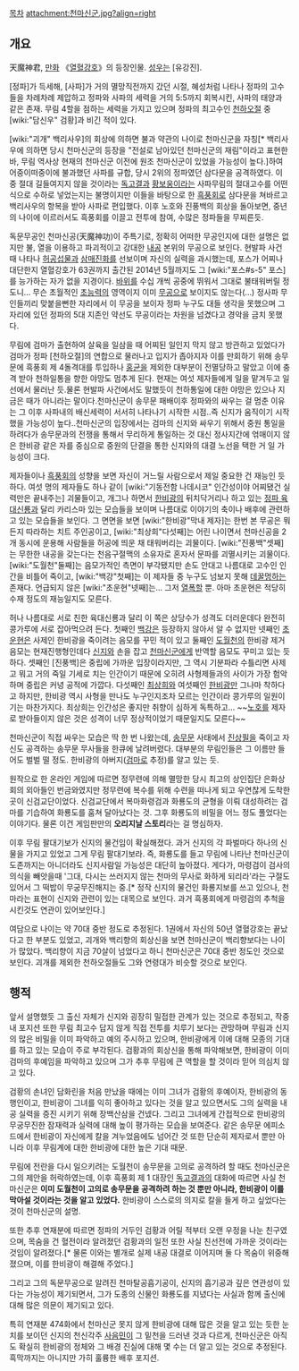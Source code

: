 [[목차]]
attachment:천마신군.jpg?align=right
== 개요 == 
天魔神君, [[만화]] 《[[열혈강호]]》의 등장인물. [[성우]]는 [유강진].

[정파]가 득세해, [사파]가 거의 멸망직전까지 갔던 시절, 혜성처럼 나타나 정파의 고수들을 차례차례 제압하고 정파와 사파의 세력을 거의 5:5까지 회복시킨, 사파의 태양과 같은 존재. 무림 4할을 점하는 세력을 가지고 있으며 정파의 최고수인 [[천하오절]] 중 [wiki:"담신우" 검황]과 비긴 적이 있다.

[wiki:"괴개" 백리사우]의 회상에 의하면 불과 약관의 나이로 천마신군을 자칭[* 백리사우에 의하면 당시 천마신군의 등장을 "전설로 남아있던 천마신군의 재림"이라고 표현한 바, 무림 역사상 현재의 천마신군 이전에 원조 천마신군이 있었을 가능성이 높다.]하여 어중이떠중이에 불과했던 사파를 규합, 당시 2위의 정파였던 삼다문을 공격하였다. 이 중 절대 길들여지지 않을 것이라는 [[독고결]]과 [[황보웅]]이라는 사파무림의 절대고수를 어떤 식으로 수하로 넣었는지는 불명이지만 이들을 바탕으로 한 [[흑풍회]]로 삼다문을 쳐바르고 백리사우의 항복을 받아 사파로 편입했다. 이후 노호와 진풍백의 회상을 돌아보면, 중년의 나이에 이르러서도 흑풍회를 이끌고 전투에 참여, 수많은 정파들을 무찌른듯. 

독문무공인 천마신공(天魔神功)이 주특기로, 정확히 어떠한 무공인지에 대한 설명은 없지만 불, 열을 이용하고 파괴적이고 강대한 [[내공]] 본위의 무공으로 보인다. 현발파 사건 때 나타나 [[허공섭물]]과 [[삼매진화]]를 선보이며 자신의 실력을 과시했는데, 포스가 어찌나 대단한지 열혈강호가 63권까지 출간된 2014년 5월까지도 그 [wiki:"포스#s-5" 포스]를 능가하는 자가 없을 지경이다. [[바위]]를 수십 개씩 공중에 뛰워서 그대로 불태워버릴 정도니… 무슨 초월적인 [[초능력]]의 영역이지 이미 [[무공]]으로 보이지도 않는다(…) 정사파 무인들끼리 맞붙을뻔한 자리에서 이 무공을 보이자 정파 누구도 대들 생각을 못했으며 그 자리에 있던 정파의 5대 지존인 약선도 무공이라는 차원을 넘겼다고 경악을 금치 못했다.

무림에 검마가 출현하여 살육을 일삼을 때 어찌된 일인지 막지 않고 방관하고 있었다가 검마가 정파 [천하오절]의 연합으로 물러나고 입지가 좁아지자 이를 만회하기 위해 송무문에 흑풍회  제 4돌격대를 투입하나 [[홍균]]을 제외한 대부분이 전멸당하고 말았고 이에 충격 받아 천하일통을 향한 야망도 멈추게 된다. 현재는 여섯 제자들에게 일을 맡겨두고 일선에서 물러난 듯.물론 현발파 사건에서도 말했듯이 천하통일에 대한 야망은 있으나 지금은 때가 아니라는 말이다.천마신군이 송무문 패배이후 정파와의 싸우는 걸 멈춘 이유는 그 이후 사파내의 배신세력이 서서히 나타나기 시작한 시점..즉 신지가 움직이기 시작했을 가능성이 높다..천마신군의 입장에서는 검마의 신지와 싸우기 위해서 중원 통일을 하려다가 송무문과의 전쟁을 통해서 무리하게 통일하는 것 대신 정사지간에 얶매이지 않은 한비광 같은 자를 중심으로 중원의 단결을 통한 신지와의 대결 노선을 택한 거 일 가능성이 크다.

제자들이나 [[흑풍회]]의 성향을 보면 자신이 거느릴 사람으로서 제일 중요한 건 재능인 듯하다. 여섯 명의 제자들도 하나 같이 [wiki:"기동전함 나데시코" 인간성이야 어찌됐건 실력만은 끝내주는] 괴물들이고, 개그나 하면서 [[한비광]]의 뒤치닥거리나 하고 있는 [[정파 육대신룡]]과 달리 카리스마 있는 모습들을 보이며 나름대로 이야기의 축이나 배후에 관련하고 있는 모습들을 보인다. 그 면면을 보면 [wiki:"한비광"막내 제자]는 한번 본 무공은 뭐든지 따라하는 치트 주인공이고, [wiki:"최상희"다섯째]는 어린 나이면서 천마신공을 2개 동시에 운용해 사람들을 허공에 띄운 채 태워버리는 괴물이다. [wiki:"진풍백"셋째]는 무한한 내공을 갖는다는 천음구절맥의 소유자로 혼자서 문파를 괴멸시키는 괴물이다. [wiki:"도월천"둘째]는 음모가적인 측면이 부각됐지만 손도 안대고 나름대로 고수인 인간을 비틀어 죽이고, [wiki:"백강"첫째]는 이 제자들 중 누구도 넘보지 못해 [[데꿀멍]]하는 존재다. 언급되지 않은 [wiki:"초운현"넷째]는… 그저 [[열폭]]할 뿐. 아마 초운현은 적당히 수재 정도의 재능일지도 모른다.

허나 나름대로 서로 친한 육대신룡과 달리 이 쪽은 상당수가 성격도 더러운데다 완전히 콩가루에 서로 잡아먹으려 든다. 첫째인 [[백강]]은 등장하지 않아서 알 수 없지만 넷째인 [[초운현]]은 사제인 한비광을 죽이려는 음모를 꾸민 적이 있고 둘째인 [[도월천]]의 한비광 제거 음모는 현재진행형인데다 [[신지]]와 손을 잡고 [[천마신군]]에게 반역할 음모도 꾸미고 있는 듯하다. 셋째인 [진풍백]은 중립에 가까운 입장이라지만, 그 역시 기분파라 수틀리면 사제고 뭐고 거의 죽일 기세로 치는 인간이기 때문에 오히려 사형제들과의 사이가 가장 험악하며 중립은 커녕 공적에 가깝다. 다섯째인 [[최상희]]와 여섯째인 [[한비광]]만 그나마 착하다고 하지만, 한비광 역시 사형을 만나도 누구인지조차 모르는 인간이라 콩가루의 일원이기는 마찬가지다. 최상희는 인간성은 좋지만 취향이 심하게 독특하고... ~~[[노호]]를 제자로 받아들이지 않은 것은 성격이 너무 정상적이었기 때문일지도 모른다~~

천마신군이 직접 싸우는 모습은 딱 한 번 나왔는데, [[송무문]] 사태에서 [[진상필]]을 죽이고 자신도 공격하는 송무문 무사들을 한큐에 날려버렸다. 대부분의 무림인들은 그 이름만 들어도 벌벌 떨 정도. 한비광의 아버지([[검마]]로 추정)를 알고 있는 듯.

원작으로 한 온라인 게임에 따르면 정무련에 의해 멸망한 당시 최고의 상인집단 은화상회의 외아들인 번금와였지만 정무련에 복수를 위해 수련을 떠나게 되고 우연찮게 도착한 곳이 신검교단이었다. 신검교단에서 복마화령검과 화룡도의 균형을 이뤄 대성하려는 검마를 기습하여 화룡도를 훔쳐 달아났다는 것. 그후 화룡도의 비밀을 어느 정도 풀었다는 이야기다. 물론 이건 게임판만의 '''오리지날 스토리'''라는 걸 명심하자.

이후 무림 팔대기보가 신지의 물건임이 확실해졌다. 과거 신지의 각 파벌마다 하나의 신물을 가지고 있었고 그게 무림 팔대기보라. 즉, 화룡도를 들고 무림에 나타난 천마신군이 도존까지는 아니더라도 신지사람일 가능성은 대단히 높아졌다.
게다가, 마령검이 검사의 의식을 빼앗을때 '그대, 다시는 쓰러지지 않는 천마의 무사로 화하게 되리라'라는 구절도 있어서 그 떡밥이 무궁무진해지는 중.[* 정작 신지의 물건인 화룡지보를 쓰고 있으나, 천마라는 표현이 신지와 관련이 있는 대목으로 보인다. 과거 흑풍회에게 마령검의 추척을 시킨것도 연관이 있어보인다.]

여담으로 나이는 약 70대 중반 정도로 추정된다. 1권에서 자신의 50년 열혈강호는 끝났다고 한 부분도 있었고, 괴개와 백리향의 회상신을 보면 천마신군이 백리향보다는 나이가 많았다. 백리향이 지금 70살이 넘었다고 하니 천마신군은 70대 중반 정도인 것으로 보인다. 괴개를 제외한 천하오절들도 그와 연령대가 비슷할 것으로 보인다.

== 행적 ==
앞서 설명했듯 그 출신 자체가 신지와 굉장히 밀접한 관계가 있는 것으로 추정되고, 작중 내 포지션 또한 무림 최고수 답지 않게 직접 전투를 치루기 보다는 관망하며 무림과 신지의 많은 비밀을 이미 파악하고 예의 주시하고 있으며, 한비광에게 이에 대해 모종의 기대를 하고 있는 모습이 주로 부각된다. 검황과의 회상신을 통해 파악해보면, 한비광이 이미 검마의 후예임을 파악하고 있으며 그가 추후 무림에 큰 역할을 할 것이라 믿어 의심치 않고 있다. 

검황의 손녀인 담화린을 처음 만났을 때에는 이미 그녀가 검황의 후예이자, 한비광의 동행인이고, 한비광이 그녀를 익히 좋아하고 있다는 것을 알고 있으면서도 그의 실력을 내공 실력을 증진 시키기 위해 장백산삼을 건넸다. 그리고 그녀에게 간접적으로 한비광의 무궁무진한 잠재력과 실력에 대해 높이 평가하는 모습을 보여준다. 같은 송무문 에피소드에서 한비광이 자신에게 칼을 겨누었음에도 넘어간 것 또한 단순히 제자로서 뿐만 아니라 이후 무림계에 대한 한비광에 대한 높은 기대 때문.

무림에 전란을 다시 일으키려는 도월천이 송무문을 고의로 공격하려 할 때도 천마신군은 그의 제안을 허락하였는데, 이후 흑풍회 제 1 대장인 [[독고결]]과의 대화에 따르면 사실 천마신군은 '''이미 도월천이 고의로 송무문을 공격하려 하는 것 뿐만 아니라, 한비광이 이를 막아설 것이라는 것을 알고 있었다.'''  한비광이 스스로의 의지로 칼을 들게 하고 싶었다는 것이 천마신군의 설명.

또한 추후 연재분에 따르면 정파의 거두인 검황과 어릴 적부터 오랜 우정을 나눈 친구였으며, 목숨을 건 혈전이라 알려졌던 검황과의 일전 또한 사실 친선전에 가까운 것이라는 것임이 알려졌다.[* 물론 이와는 별개로 실제 내공 대결로 이어지며 둘 다 목숨이 위중해졌으며, 이를 한비광이 해결해 주었다.] 

그리고 그의 독문무공으로 알려진 천마탈공흡기공이, 신지의 흡기공과 깊은 연관성이 있다는 가능성이 제기되면서, 그가 도종의 신물인 화룡도를 지녔다는 사실과 함께 출신에 대해 많은 의문이 제기되고 있다.

특히 연재분 474화에서 천마신군 못지 않게 한비광에 대해 많은 것을 알고 있는 듯한 눈치를 보이던 신지의 천신각주 [[사음민]]이 그 밑천을 드러낸 것과 다르게, 천마신군은 아직도 확실히 한비광의 정체와 그 배경 진실에 대해 몇 수는 더 알고 있는 것으로 추정된다. 흑막까지는 아니지만 가히 훌륭한 배후 포지션.

